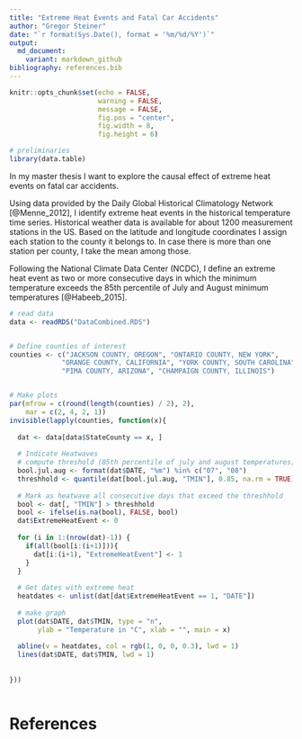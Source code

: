 ```yaml
---
title: "Extreme Heat Events and Fatal Car Accidents"
author: "Gregor Steiner"
date: "`r format(Sys.Date(), format = '%m/%d/%Y')`"
output:
  md_document:
    variant: markdown_github
bibliography: references.bib  
---
```


```r
knitr::opts_chunk$set(echo = FALSE,
                      warning = FALSE,
                      message = FALSE,
                      fig.pos = "center",
                      fig.width = 8,
                      fig.height = 6)
```




```r
# preliminaries
library(data.table)

```

In my master thesis I want to explore the causal effect of extreme heat events on fatal car accidents.

Using data provided by the Daily Global Historical Climatology Network [@Menne_2012], I identify extreme heat events in the historical temperature time series. Historical weather data is available for about 1200 measurement stations in the US. Based on the latitude and longitude coordinates I assign each station to the county it belongs to. In case there is more than one station per county, I take the mean among those.

Following the National Climate Data Center (NCDC), I define an extreme heat event as two or more consecutive days in which the minimum temperature exceeds the 85th percentile of July and August minimum temperatures [@Habeeb_2015]. 


```r
# read data
data <- readRDS("DataCombined.RDS")


# Define counties of interest
counties <- c("JACKSON COUNTY, OREGON", "ONTARIO COUNTY, NEW YORK",
             "ORANGE COUNTY, CALIFORNIA", "YORK COUNTY, SOUTH CAROLINA",
             "PIMA COUNTY, ARIZONA", "CHAMPAIGN COUNTY, ILLINOIS")


# Make plots
par(mfrow = c(round(length(counties) / 2), 2),
    mar = c(2, 4, 2, 1))
invisible(lapply(counties, function(x){
  
  dat <- data[data$StateCounty == x, ]
  
  # Indicate Heatwaves
  # compute threshold (85th percentile of july and august temperatures)
  bool.jul.aug <- format(dat$DATE, "%m") %in% c("07", "08") 
  threshhold <- quantile(dat[bool.jul.aug, "TMIN"], 0.85, na.rm = TRUE)
  
  # Mark as heatwave all consecutive days that exceed the threshhold
  bool <- dat[, "TMIN"] > threshhold
  bool <- ifelse(is.na(bool), FALSE, bool)
  dat$ExtremeHeatEvent <- 0
  
  for (i in 1:(nrow(dat)-1)) {
    if(all(bool[i:(i+1)])){
      dat[i:(i+1), "ExtremeHeatEvent"] <- 1
    }
  }
  
  # Get dates with extreme heat
  heatdates <- unlist(dat[dat$ExtremeHeatEvent == 1, "DATE"])
  
  # make graph
  plot(dat$DATE, dat$TMIN, type = "n",
       ylab = "Temperature in °C", xlab = "", main = x)
  
  abline(v = heatdates, col = rgb(1, 0, 0, 0.3), lwd = 1)
  lines(dat$DATE, dat$TMIN, lwd = 1)
  
  
}))



```





# References



